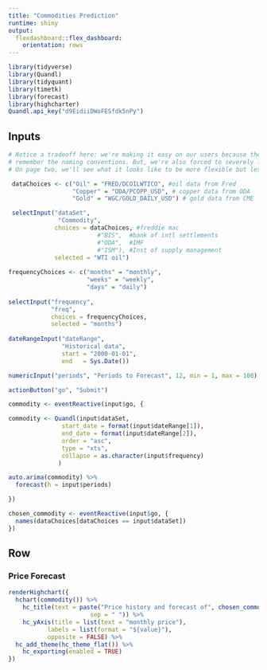 ```yaml
---
title: "Commodities Prediction"
runtime: shiny
output:
  flexdashboard::flex_dashboard:
    orientation: rows
---
```


```r

library(tidyverse) 
library(Quandl)
library(tidyquant)
library(timetk)
library(forecast)
library(highcharter)
Quandl.api_key("d9EidiiDWoFESfdk5nPy")

```

Inputs{.sidebar}
--------------------------------

```r
# Notice a tradeoff here: we're making it easy on our users because they don't need to 
# remember the naming conventions. But, we're also forced to severely limit their choices. 
# On page two, we'll see what it looks like to be more flexible but less efficient.

 dataChoices <- c("Oil" = "FRED/DCOILWTICO", #oil data from Fred
                  "Copper" = "ODA/PCOPP_USD", # copper data from ODA
                  "Gold" = "WGC/GOLD_DAILY_USD") # gold data from CME

 selectInput("dataSet",
              "Commodity",
             choices = dataChoices, #freddie mac
                         #"BIS",  #bank of intl settlements
                         #"ODA",  #IMF
                         #"ISM"), #Inst of supply management
             selected = "WTI oil")
 
frequencyChoices <- c("months" = "monthly",
                      "weeks" = "weekly",
                      "days" = "daily")
                     
selectInput("frequency",
            "freq",
            choices = frequencyChoices, 
            selected = "months")
                     
dateRangeInput("dateRange",
               "Historical data",
               start = "2000-01-01",
               end   = Sys.Date())

numericInput("periods", "Periods to Forecast", 12, min = 1, max = 100)

actionButton("go", "Submit")

commodity <- eventReactive(input$go, {

commodity <- Quandl(input$dataSet,
               start_date = format(input$dateRange[1]),
               end_date = format(input$dateRange[2]),
               order = "asc",
               type = "xts",
               collapse = as.character(input$frequency)
              )

auto.arima(commodity) %>% 
  forecast(h = input$periods)

})

chosen_commodity <- eventReactive(input$go, {
  names(dataChoices[dataChoices == input$dataSet])
})

```


Row
-------------------------------------
    
### Price Forecast

```r
renderHighchart({
  hchart(commodity()) %>% 
    hc_title(text = paste("Price history and forecast of", chosen_commodity(), 
                       sep = " ")) %>%
    hc_yAxis(title = list(text = "monthly price"),
           labels = list(format = "${value}"),
           opposite = FALSE) %>% 
  hc_add_theme(hc_theme_flat()) %>% 
    hc_exporting(enabled = TRUE) 
})

```